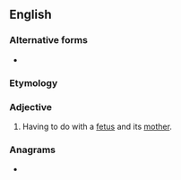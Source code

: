 {{also|fetomaternal}}
==English==

===Alternative forms===
* {{l|en|fetomaternal}}

===Etymology===
{{prefix|en|feto|maternal}}

===Adjective===
{{en-adj|-}}

# {{lb|en|medicine}} Having to do with a [[fetus]] and its [[mother]].

===Anagrams===
* {{anagrams|en|a=aaeeflmnortt|maternofetal}}